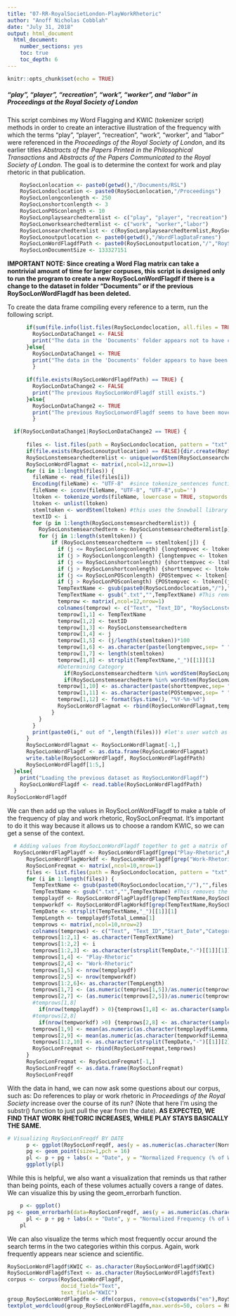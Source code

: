 ```yaml
---
title: "07-RR-RoyalSocietLondon-PlayWorkRhetoric"
author: "Anoff Nicholas Cobblah"
date: "July 31, 2018"
output: html_document
  html_document:
    number_sections: yes
    toc: true
    toc_depth: 6
---
```


```r
knitr::opts_chunk$set(echo = TRUE)
```

##### "play", "player", "recreation", "work", "worker", and "labor" in *Proceedings at the Royal Society of London* 
This script combines my Word Flagging and KWIC (tokenizer script) methods in order to create an interactive illustration of the frequency with which the terms "play", "player", "recreation", "work", "worker", and "labor" were referenced in the *Proceedings of the Royal Society of London*, and its earlier titles *Abstracts of the Papers Printed in the Philosophical Transactions* and *Abstracts of the Papers Communicated to the Royal Society of London*. The goal is to determine the context for work and play rhetoric in that publication.

```r
    RoySocLonlocation <- paste0(getwd(),"/Documents/RSL")
    RoySocLondoclocation <- paste0(RoySocLonlocation,"/Proceedings")
    RoySocLonlongconlength <- 250
    RoySocLonshortconlength <- 3
    RoySocLonPOSconlength <- 10
    RoySocLonplaysearchedtermlist <- c("play", "player", "recreation")
    RoySocLonworksearchedtermlist <- c("work", "worker","labor")
    RoySocLonsearchedtermlist <- c(RoySocLonplaysearchedtermlist,RoySocLonworksearchedtermlist)
    RoySocLonoutputlocation <- paste0(getwd(),"/WordFlagDataFrames")
    RoySocLonWordFlagdfPath <- paste0(RoySocLonoutputlocation,"/","RoySocLonWordFlagdf.txt")
    RoySocLonDocumentSize <- 133327151
```

**IMPORTANT NOTE: Since creating a Word Flag matrix can take a nontrivial amount of time for larger corpuses, this script is designed only to run the program to create a new RoySocLonWordFlagdf if there is a change to the dataset in folder "Documents" or if the previous RoySocLonWordFlagdf has been deleted.**

To create the data frame compiling every reference to a term, run the following script.

```r
      if(sum(file.info(list.files(RoySocLondoclocation, all.files = TRUE, recursive = TRUE, full.names=TRUE))$size) == RoySocLonDocumentSize) {
        RoySocLonDataChange1 <- FALSE
        print("The data in the 'Documents' folder appears not to have changed.")
      }else{
        RoySocLonDataChange1 <- TRUE
        print("The data in the 'Documents' folder appears to have been changed. A new RoySocLonWordFlagdf will therefore be created. TO UPDATE THIS SCRIPT, PLEASE CHANGE THE RoySocLonDocumentSize TO REFLECT THE NEW SIZE OF THE DOCUMENTS.")
        }
      
      if(file.exists(RoySocLonWordFlagdfPath) == TRUE) {
        RoySocLonDataChange2 <- FALSE
        print("The previous RoySocLonWordFlagdf still exists.")
      }else{
        RoySocLonDataChange2 <- TRUE
        print("The previous RoySocLonwordFlagdf seems to have been moved or deleted.  A new RoySocLonWordFlag will therefore be created.")
        }

  if(RoySocLonDataChange1|RoySocLonDataChange2 == TRUE) {
  
      files <- list.files(path = RoySocLondoclocation, pattern = "txt", full.names = TRUE) #creates vector of txt file names.
      if(file.exists(RoySocLonoutputlocation) == FALSE){dir.create(RoySocLonoutputlocation)}
      RoySocLonstemsearchedtermlist <- unique(wordStem(RoySocLonsearchedtermlist)) #lemmatizes the list of terms you want to search for.
      RoySocLonWordFlagmat <- matrix(,ncol=12,nrow=1)
      for (i in 1:length(files)) {
        fileName <- read_file(files[i])
        Encoding(fileName) <- "UTF-8"  #since tokenize_sentences function requires things to be encoded in UTF-8, need to remove some data.
        fileName <- iconv(fileName, "UTF-8", "UTF-8",sub='')
        ltoken <- tokenize_words(fileName, lowercase = TRUE, stopwords = NULL, simplify = FALSE)
        ltoken <- unlist(ltoken)
        stemltoken <- wordStem(ltoken) #this uses the Snowball library to lemmatize the entire text.
        textID <- i
        for (p in 1:length(RoySocLonstemsearchedtermlist)) {
          RoySocLonstemsearchedterm <- RoySocLonstemsearchedtermlist[p]
          for (j in 1:length(stemltoken)) {
              if (RoySocLonstemsearchedterm == stemltoken[j]) {
                if (j <= RoySocLonlongconlength) {longtempvec <- ltoken[(1:(j+RoySocLonlongconlength))]}
                if (j > RoySocLonlongconlength) {longtempvec <- ltoken[(j-RoySocLonlongconlength):(j+RoySocLonlongconlength)]}
                if (j <= RoySocLonshortconlength) {shorttempvec <- ltoken[(1:(j+RoySocLonshortconlength))]}
                if (j > RoySocLonshortconlength) {shorttempvec <- ltoken[(j-RoySocLonshortconlength):(j+RoySocLonshortconlength)]}
                if (j <= RoySocLonPOSconlength) {POStempvec <- ltoken[(1:(j+RoySocLonPOSconlength))]}
                if (j > RoySocLonPOSconlength) {POStempvec <- ltoken[(j-RoySocLonPOSconlength):(j+RoySocLonPOSconlength)]}
                TempTextName <- gsub(paste0(RoySocLondoclocation,"/"),"",files[i]) #This grabs just the end of the file path.
                TempTextName <- gsub(".txt","",TempTextName) #This removes the .txt from the end of the name.
                temprow <- matrix(,ncol=12,nrow=1)
                colnames(temprow) <- c("Text", "Text_ID", "RoySocLonstemsearchedterm","Lemma","Lemma_Perc","KWIC","Total_Lemma","Date","Category","Short_KWIC","POS_KWIC","Current_Date")
                temprow[1,1] <- TempTextName
                temprow[1,2] <- textID
                temprow[1,3] <- RoySocLonstemsearchedterm
                temprow[1,4] <- j
                temprow[1,5] <- (j/length(stemltoken))*100
                temprow[1,6] <- as.character(paste(longtempvec,sep= " ",collapse=" "))
                temprow[1,7] <- length(stemltoken)
                temprow[1,8] <- strsplit(TempTextName,"_")[[1]][1]
                #Determining Category
                  if(RoySocLonstemsearchedterm %in% wordStem(RoySocLonplaysearchedtermlist)) {temprow[1,9] <- "Play-Rhetoric"}
                  if(RoySocLonstemsearchedterm %in% wordStem(RoySocLonworksearchedtermlist)) {temprow[1,9] <- "Work-Rhetoric"}
                temprow[1,10] <- as.character(paste(shorttempvec,sep= " ",collapse=" "))
                temprow[1,11] <- as.character(paste(POStempvec,sep= " ",collapse=" "))
                temprow[1,12] <- format(Sys.time(), "%Y-%m-%d")
                RoySocLonWordFlagmat <- rbind(RoySocLonWordFlagmat,temprow)
              }
          }
        }
        print(paste0(i," out of ",length(files))) #let's user watch as code runs for long searches
      }
      RoySocLonWordFlagmat <- RoySocLonWordFlagmat[-1,]
      RoySocLonWordFlagdf <- as.data.frame(RoySocLonWordFlagmat)
      write.table(RoySocLonWordFlagdf, RoySocLonWordFlagdfPath)
      RoySocLonWordFlagdf[1:5,]
  }else{
    print("Loading the previous dataset as RoySocLonWordFlagdf")
    RoySocLonWordFlagdf <- read.table(RoySocLonWordFlagdfPath)
  }
RoySocLonWordFlagdf
```


We can then add up the values in RoySocLonWordFlagdf to make a table of the frequency of play and work rhetoric, RoySocLonFreqmat. It's important to do it this way because it allows us to choose a random KWIC, so we can get a sense of the context.

```r
  # Adding values from RoySocLonWordFlagdf together to get a matrix of normalized frequencies for each category, as RoySocLonFreqmat
  RoySocLonWordFlagPlaydf <- RoySocLonWordFlagdf[grep("Play-Rhetoric",RoySocLonWordFlagdf$Category),]
      RoySocLonWordFlagWorkdf <- RoySocLonWordFlagdf[grep("Work-Rhetoric",RoySocLonWordFlagdf$Category),]
      RoySocLonFreqmat <- matrix(,ncol=10,nrow=1)
      files <- list.files(path = RoySocLondoclocation, pattern = "txt", full.names = TRUE)
      for (i in 1:length(files)) {
        TempTextName <- gsub(paste0(RoySocLondoclocation,"/"),"",files[i]) #This grabs just the end of the file path.
        TempTextName <- gsub(".txt","",TempTextName) #This removes the .txt from the end of the name.
        tempplaydf <- RoySocLonWordFlagPlaydf[grep(TempTextName,RoySocLonWordFlagPlaydf$Text),]
        tempworkdf <- RoySocLonWordFlagWorkdf[grep(TempTextName,RoySocLonWordFlagWorkdf$Text),]
        TempDate <- strsplit(TempTextName,"_")[[1]][1]
        TempLength <- tempplaydf$Total_Lemma[1]
        temprows <- matrix(,ncol=10,nrow=2)
        colnames(temprows) <- c("Text", "Text_ID","Start_Date","Category","Frequency","Total_Lemma","Normalized_Freq","Sample_KWIC","Avg_Lemma_Perc","End_Date")
        temprows[1:2,1] <- as.character(TempTextName)
        temprows[1:2,2] <- i
        temprows[1:2,3] <- as.character(strsplit(TempDate,"-")[[1]][1])
        temprows[1,4] <- "Play-Rhetoric"
        temprows[2,4] <- "Work-Rhetoric"
        temprows[1,5] <- nrow(tempplaydf)
        temprows[2,5] <- nrow(tempworkdf)
        temprows[1:2,6]<- as.character(TempLength)
        temprows[1,7] <- (as.numeric(temprows[1,5])/as.numeric(temprows[1,6]))*100
        temprows[2,7] <- (as.numeric(temprows[2,5])/as.numeric(temprows[2,6]))*100
        #temprows[1,8]
          if(nrow(tempplaydf) > 0){temprows[1,8] <- as.character(sample(tempplaydf$Short_KWIC,1))}else{temprows[1,8] <- NA}
        #temprows[2,8]
          if(nrow(tempworkdf) >0) {temprows[2,8] <- as.character(sample(tempworkdf$Short_KWIC,1))}else{temprows[2,8] <- NA}
        temprows[1,9] <- mean(as.numeric(as.character(tempplaydf$Lemma_Perc)))
        temprows[2,9] <- mean(as.numeric(as.character(tempworkdf$Lemma_Perc)))
        temprows[1:2,10] <- as.character(strsplit(TempDate,"-")[[1]][2])
        RoySocLonFreqmat <- rbind(RoySocLonFreqmat,temprows)
      }
      RoySocLonFreqmat <- RoySocLonFreqmat[-1,]
      RoySocLonFreqdf <- as.data.frame(RoySocLonFreqmat)
      RoySocLonFreqdf
```

With the data in hand, we can now ask some questions about our corpus, such as: Do references to play or work rhetoric in *Proceedings of the Royal Society* increase over the course of its run? (Note that here I'm using the substr() function to just pull the year from the date). **AS EXPECTED, WE FIND THAT WORK RHETORIC INCREASES, WHILE PLAY STAYS BASICALLY THE SAME.** 

```r
# Visualizing RoySocLonFreqdf BY DATE
      p <- ggplot(RoySocLonFreqdf, aes(y = as.numeric(as.character(Normalized_Freq)), x =                         as.numeric(substr(Start_Date,1,4)), color = Category, label = Sample_KWIC))
      pg <- geom_point(size=1,pch = 16)
      pl <- p + pg + labs(x = "Date", y = "Normalized Frequency (% of Words in Text)", title = "Appearances of Play and Work Rhetoric within Proceedings \nof the Royal Society")
      ggplotly(pl)
```

While this is helpful, we also want a visualization that reminds us that rather than being points, each of these volumes actually covers a range of dates. We can visualize this by using the geom_errorbarh function.

```r
    p <- ggplot()      
pg <- geom_errorbarh(data=RoySocLonFreqdf, aes(y = as.numeric(as.character(Normalized_Freq)), x =                         as.numeric(substr(Start_Date,1,4)),xmin=as.numeric(substr(Start_Date,1,4)),xmax=as.numeric(substr(End_Date,1,4)), color = Category, size=1))
      pl <- p + pg + labs(x = "Date", y = "Normalized Frequency (% of Words in Text)", title = "Appearances of Play and Work Rhetoric within Proceedings \nof the Royal Society") + guides(size=FALSE)
    pl
```



We can also visualize the terms which most frequently occur around the search terms in the two categories within this corpus. Again, work frequently appears near science and scientific.
```r
RoySocLonWordFlagdf$KWIC <- as.character(RoySocLonWordFlagdf$KWIC)
RoySocLonWordFlagdf$Text <- as.character(RoySocLonWordFlagdf$Text)
corpus <- corpus(RoySocLonWordFlagdf, 
                 docid_field="Text", 
                 text_field="KWIC")
group_RoySocLonWordFlagdfm <- dfm(corpus, remove=c(stopwords("en"),RoySocLonsearchedtermlist), remove_punct=TRUE, remove_numbers = TRUE, groups="Category")
textplot_wordcloud(group_RoySocLonWordFlagdfm,max.words=50, colors = RColorBrewer::brewer.pal(8,"Dark2"), comparison=TRUE)
```
